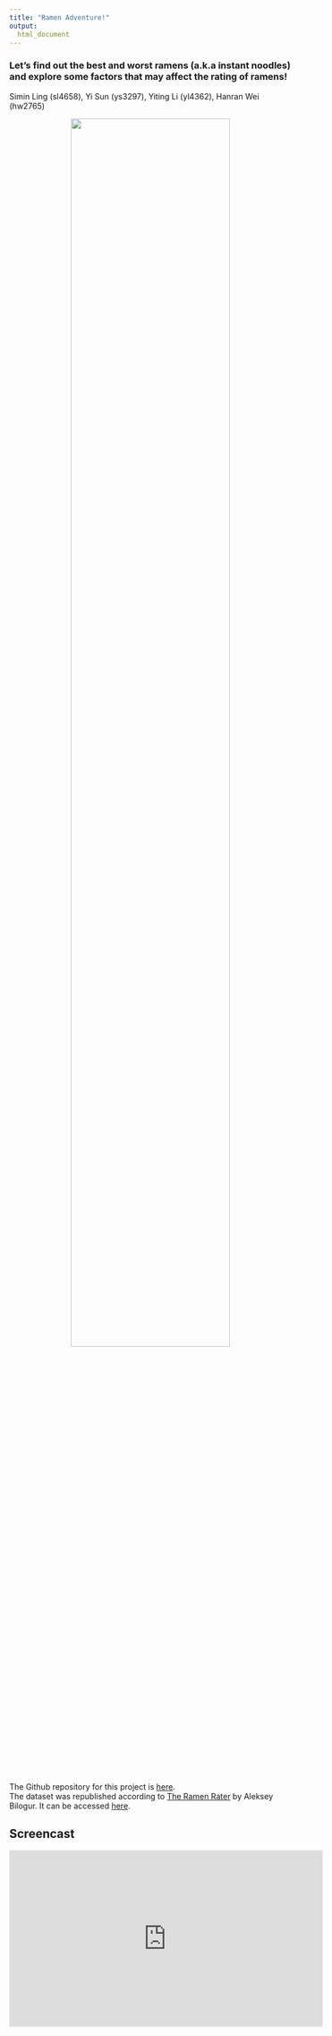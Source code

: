 ```yaml
---
title: "Ramen Adventure!"
output: 
  html_document
---
```


### Let's find out the best and worst ramens (a.k.a instant noodles) and explore some factors that may affect the rating of ramens!
Simin Ling (sl4658), Yi Sun (ys3297), Yiting Li (yl4362), Hanran Wei (hw2765)

<center><img src="./pictures/ramen.jpg" style="width:75%"></center>

&nbsp;

The Github repository for this project is [here](https://github.com/ys3297/ramenadventure).  
The dataset was republished according to [The Ramen Rater](https://www.theramenrater.com/) by Aleksey Bilogur. It can be accessed [here](https://www.kaggle.com/residentmario/ramen-ratings).

## Screencast
<center><iframe width="560" height="315" src="https://www.youtube.com/embed/Wd6Z2ZOzbOY" frameborder="0" allow="accelerometer; autoplay; clipboard-write; encrypted-media; gyroscope; picture-in-picture" allowfullscreen></iframe></center>

